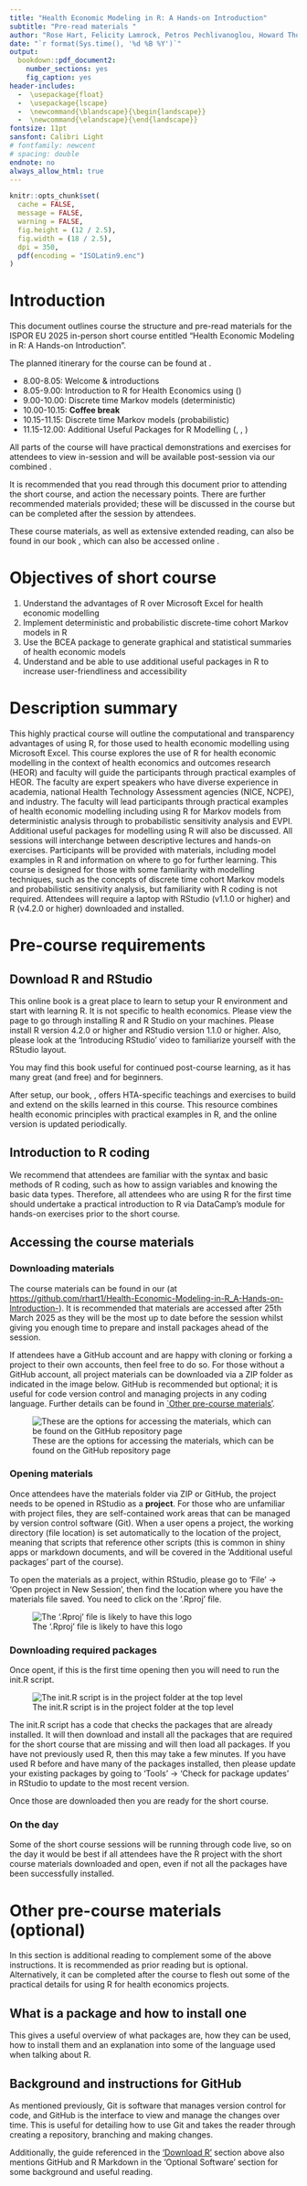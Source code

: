 ```yaml
---
title: "Health Economic Modeling in R: A Hands-on Introduction"
subtitle: "Pre-read materials "
author: "Rose Hart, Felicity Lamrock, Petros Pechlivanoglou, Howard Thom & Gianluca Baio"
date: "`r format(Sys.time(), '%d %B %Y')`"
output: 
  bookdown::pdf_document2: 
    number_sections: yes
    fig_caption: yes
header-includes:
  -  \usepackage{float}
  -  \usepackage{lscape}
  -  \newcommand{\blandscape}{\begin{landscape}}
  -  \newcommand{\elandscape}{\end{landscape}}
fontsize: 11pt
sansfont: Calibri Light
# fontfamily: newcent
# spacing: double
endnote: no
always_allow_html: true
---
```


```r
knitr::opts_chunk$set(
  cache = FALSE,
  message = FALSE,
  warning = FALSE,
  fig.height = (12 / 2.5),
  fig.width = (18 / 2.5),
  dpi = 350,
  pdf(encoding = "ISOLatin9.enc")
)
```
\newpage
\definecolor{colourblue}{RGB}{0, 0, 255}

# Introduction

This document outlines course the structure and pre-read materials for the ISPOR EU 2025 in-person short course entitled "Health Economic Modeling in R: A Hands-on Introduction".

The planned itinerary for the course can be found at [\textcolor{colourblue}{ISPOR short course}](https://www.ispor.org/conferences-education/event/2025/11/09/default-calendar/november-9----health-economic-modeling-in-r--a-hands-on-introduction---in-person-at-ispor-europe-2025).

- 8.00-8.05: Welcome & introductions [***\textcolor{colourblue}{Felicity Lamrock}***](https://pure.qub.ac.uk/en/persons/felicity-lamrock)
- 8.05-9.00: Introduction to R for Health Economics using ([\textcolor{colourblue}{BCEA}](https://github.com/giabaio/BCEA)) [***\textcolor{colourblue}{Gianluca Baio}***](https://www.ucl.ac.uk/statistics/people/gianlucabaio)
- 9.00-10.00: Discrete time Markov models (deterministic) [***\textcolor{colourblue}{Felicity Lamrock}***](https://pure.qub.ac.uk/en/persons/felicity-lamrock)
- 10.00-10.15: **Coffee break**
- 10.15-11.15: Discrete time Markov models (probabilistic) [***\textcolor{colourblue}{Howard Thom}***](https://www.bristol.ac.uk/people/person/Howard-Thom-7d5ace0c-a4eb-4fa0-8c0b-37dc141c0e9f/)
- 11.15-12.00: Additional Useful Packages for R Modelling ([\textcolor{colourblue}{shiny}](https://shiny.rstudio.com/), [\textcolor{colourblue}{hesim}](https://hesim-dev.github.io/hesim/), [\textcolor{colourblue}{rmarkdown}](https://rmarkdown.rstudio.com/)) [***\textcolor{colourblue}{Rose Hart}***](https://github.com/rhart1)



All parts of the course will have practical demonstrations and exercises for attendees to view in-session and will be available post-session via our combined [\textcolor{colourblue}{GitHub repository}](https://github.com/rhart1/Health-Economic-Modeling-in-R_A-Hands-on-Introduction-)</u>.

It is recommended that you read through this document prior to attending the short course, and action the necessary points. There are further recommended materials provided; these will be discussed in the course but can be completed after the session by attendees. 

These course materials, as well as extensive extended reading, can also be found in our book [\textcolor{colourblue}{R for Health Technology Assessment}](https://www.routledge.com/R-for-Health-Technology-Assessment/Baio-Thom-Pechlivanoglou/p/book/9780367468910?srsltid=AfmBOoqlQCE_8xvu09TIHd__5Teb-GfuQiRxZYj0T5lAn4AISQDO9DTb), which can also be accessed online [\textcolor{colourblue}{here}](https://gianluca.statistica.it/books/online/r-hta/).


# Objectives of short course

1.	Understand the advantages of R over Microsoft Excel for health economic modelling  
2.	Implement deterministic and probabilistic discrete-time cohort Markov models in R  
3.	Use the BCEA package to generate graphical and statistical summaries of health economic models  
4.	Understand and be able to use additional useful packages in R to increase user-friendliness and accessibility  


# Description summary

This highly practical course will outline the computational and transparency advantages of using R, for those used to health economic modelling using Microsoft Excel. This course explores the use of R for health economic modelling in the context of health economics and outcomes research (HEOR) and faculty will guide the participants through practical examples of HEOR. The faculty are expert speakers who have diverse experience in academia, national Health Technology Assessment agencies (NICE, NCPE), and industry. The faculty will lead participants through practical examples of health economic modelling including using R for Markov models from deterministic analysis through to probabilistic sensitivity analysis and EVPI. Additional useful packages for modelling using R will also be discussed. All sessions will interchange between descriptive lectures and hands-on exercises. Participants will be provided with materials, including model examples in R and information on where to go for further learning. This course is designed for those with some familiarity with modelling techniques, such as the concepts of discrete time cohort Markov models and probabilistic sensitivity analysis, but familiarity with R coding is not required. Attendees will require a laptop with RStudio (v1.1.0 or higher) and R (v4.2.0 or higher) downloaded and installed. 


# Pre-course requirements 

## Download R and RStudio{#DownloadR}

This online book [\textcolor{colourblue}{An introduction to R}](https://alexd106.github.io/intro2R/index.html) is a great place to learn to setup your R environment and start with learning R. It is not specific to health economics. Please view the [\textcolor{colourblue}{setup}](https://alexd106.github.io/intro2R/setup.html) page to go through installing R and R Studio on your machines. Please install R version 4.2.0 or higher and RStudio version 1.1.0 or higher. Also, please look at the 'Introducing RStudio' video to familiarize yourself with the RStudio layout. 

You may find this book useful for continued post-course learning, as it has many great (and free) [\textcolor{colourblue}{tutorials}](https://alexd106.github.io/intro2R/howto.html) and [\textcolor{colourblue}{exercises}](https://alexd106.github.io/intro2R/exercises.html) for beginners.

After setup, our book, [\textcolor{colourblue}{R for Health Technology Assessment}](https://gianluca.statistica.it/books/online/r-hta/), offers HTA-specific teachings and exercises to build and extend on the skills learned in this course. This resource combines health economic principles with practical examples in R, and the online version is updated periodically.


## Introduction to R coding

We recommend that attendees are familiar with the syntax and basic methods of R coding, such as how to assign variables and knowing the basic data types. Therefore, all attendees who are using R for the first time should undertake a practical introduction to R via DataCamp's [\textcolor{colourblue}{`Intro to basics'}](https://www.datacamp.com/courses/free-introduction-to-r) module for hands-on exercises prior to the short course.

## Accessing the course materials

### Downloading materials
The course materials can be found in our [\textcolor{colourblue}{GitHub repository}](https://github.com/rhart1/Health-Economic-Modeling-in-R_A-Hands-on-Introduction-) (at <https://github.com/rhart1/Health-Economic-Modeling-in-R_A-Hands-on-Introduction->). It is recommended that materials are accessed after 25th March 2025 as they will be the most up to date before the session whilst giving you enough time to prepare and install packages ahead of the session.

If attendees have a GitHub account and are happy with cloning or forking a project to their own accounts, then feel free to do so. For those without a GitHub account, all project materials can be downloaded via a ZIP folder as indicated in the image below. GitHub is recommended but optional; it is useful for code version control and managing projects in any coding language. Further details can be found in [`Other pre-course materials'](#optionalmaterial).

![These are the options for accessing the materials, which can be found on the GitHub repository page](Images/Picture1.png)

### Opening materials
Once attendees have the materials folder via ZIP or GitHub, the project needs to be opened in RStudio as a **project**. For those who are unfamiliar with project files, they are self-contained work areas that can be managed by version control software (Git). When a user opens a project, the working directory (file location) is set automatically to the location of the project, meaning that scripts that reference other scripts (this is common in shiny apps or markdown documents, and will be covered in the 'Additional useful packages' part of the course).

To open the materials as a project, within RStudio, please go to 'File' -> 'Open project in New Session', then find the location where you have the materials file saved. You need to click on the '.Rproj' file. 

![The '.Rproj' file is likely to have this logo](Images/Picture2.png)


### Downloading required packages
Once opent, if this is the first time opening then you will need to run the init.R script. 

![The init.R script is in the project folder at the top level](Images/Picture3.png)

The init.R script has a code that checks the packages that are already installed. It will then download and install all the packages that are required for the short course that are missing and will then load all packages. If you have not previously used R, then this may take a few minutes. If you have used R before and have many of the packages installed, then please update your existing packages by going to 'Tools' -> 'Check for package updates' in RStudio to update to the most recent version. 

Once those are downloaded then you are ready for the short course.

### On the day
Some of the short course sessions will be running through code live, so on the day it would be best if all attendees have the R project with the short course materials downloaded and open, even if not all the packages have been successfully installed.


# Other pre-course materials (optional) {#optionalmaterial}
In this section is additional reading to complement some of the above instructions. It is recommended as prior reading but is optional. Alternatively, it can be completed after the course to flesh out some of the practical details for using R for health economics projects.

## What is a package and how to install one
This [\textcolor{colourblue}{DataCamp guide}](https://www.datacamp.com/community/tutorials/r-packages-guide) gives a useful overview of what packages are, how they can be used, how to install them and an explanation into some of the language used when talking about R.


## Background and instructions for GitHub
As mentioned previously, Git is software that manages version control for code, and GitHub is the interface to view and manage the changes over time. This [\textcolor{colourblue}{online GitHub guide}](https://guides.github.com/activities/hello-world/) is useful for detailing how to use Git and takes the reader through creating a repository, branching and making changes. 

Additionally, the [\textcolor{colourblue}{setup}](https://alexd106.github.io/intro2R/setup.html) guide referenced in the ['Download R'](#DownloadR) section above also mentions GitHub and R Markdown in the 'Optional Software' section for some background and useful reading.

